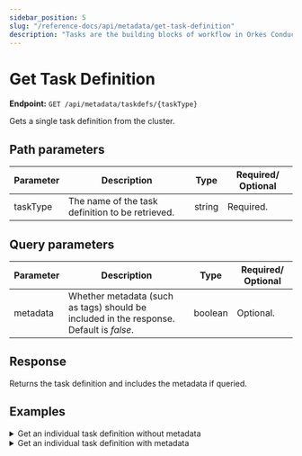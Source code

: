 ```yaml
---
sidebar_position: 5
slug: "/reference-docs/api/metadata/get-task-definition"
description: "Tasks are the building blocks of workflow in Orkes Conductor. This API is used to retrieve the individual task definition in Orkes Conductor."
---
```



# Get Task Definition

**Endpoint:** `GET /api/metadata/taskdefs/{taskType}`

Gets a single task definition from the cluster.

## Path parameters

| Parameter | Description                                      | Type   | Required/ Optional |
| --------- | ------------------------------------------------ | ------ | ------------------ |
| taskType  | The name of the task definition to be retrieved. | string | Required.          |

## Query parameters

| Parameter | Description                                                                             | Type    | Required/ Optional |
| --------- | --------------------------------------------------------------------------------------- | ------- | ------------------ |
| metadata  | Whether metadata (such as tags) should be included in the response. Default is _false_. | boolean | Optional.          |

## Response

Returns the task definition and includes the metadata if queried.

## Examples

<details>
<summary>Get an individual task definition without metadata</summary>

**Request**

```bash
curl -X 'GET' \
  '<YOUR_CLUSTER>/api/metadata/taskdefs/simple?metadata=false' \
  -H 'accept: */*' \
  -H 'X-Authorization: <TOKEN>'
```

**Response**

```json
{
  "createTime": 1736398189156,
  "updateTime": 1736398211995,
  "createdBy": "john.doe@acme.com",
  "updatedBy": "john.doe@acme.com",
  "name": "simple",
  "description": "test",
  "retryCount": 3,
  "timeoutSeconds": 3600,
  "inputKeys": [],
  "outputKeys": ["someOutputParameter"],
  "timeoutPolicy": "TIME_OUT_WF",
  "retryLogic": "FIXED",
  "retryDelaySeconds": 60,
  "responseTimeoutSeconds": 600,
  "concurrentExecLimit": 0,
  "inputTemplate": {},
  "rateLimitPerFrequency": 0,
  "rateLimitFrequencyInSeconds": 1,
  "ownerEmail": "john.doe@acme.com",
  "pollTimeoutSeconds": 3600,
  "backoffScaleFactor": 1,
  "totalTimeoutSeconds": 0,
  "enforceSchema": false
}
```

</details>

<details>
<summary>Get an individual task definition with metadata</summary>

**Request**

```bash
curl -X 'GET' \
  'https://<YOUR_CLUSTER>/api/metadata/taskdefs/simple?metadata=true' \
  -H 'accept: */*' \
  -H 'X-Authorization: <TOKEN>'
```

**Response**

```json
{
  "createTime": 1736398189156,
  "updateTime": 1736398211995,
  "createdBy": "john.doe@acme.com",
  "updatedBy": "john.doe@acme.com",
  "name": "simple",
  "description": "test",
  "retryCount": 3,
  "timeoutSeconds": 3600,
  "inputKeys": [],
  "outputKeys": ["someOutputParameter"],
  "timeoutPolicy": "TIME_OUT_WF",
  "retryLogic": "FIXED",
  "retryDelaySeconds": 60,
  "responseTimeoutSeconds": 600,
  "concurrentExecLimit": 0,
  "inputTemplate": {},
  "rateLimitPerFrequency": 0,
  "rateLimitFrequencyInSeconds": 1,
  "ownerEmail": "john.doe@acme.com",
  "pollTimeoutSeconds": 3600,
  "backoffScaleFactor": 1,
  "totalTimeoutSeconds": 0,
  "enforceSchema": false,
  "overwriteTags": true,
  "tags": []
}
```

</details>
